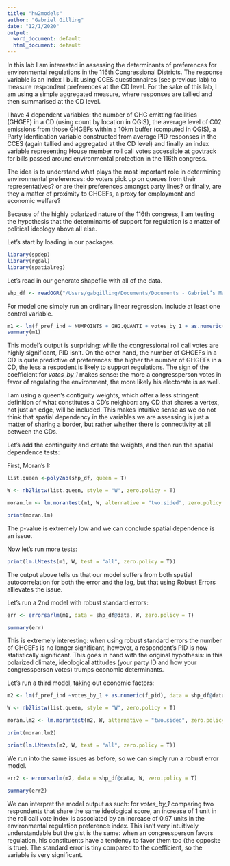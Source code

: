 ```yaml
---
title: "hw2models"
author: "Gabriel Gilling"
date: "12/1/2020"
output:
  word_document: default
  html_document: default
---
```


In this lab I am interested in assessing the determinants of preferences for environmental regulations in the 116th Congressional Districts.
The response variable is an index I built using CCES questionnaires (see previous lab) to measure respondent preferences at the CD level. For the sake of this lab, I am using a simple aggregated measure, where responses are tallied and then summarised at the CD level.

I have 4 dependent variables: the number of GHG emitting facilities (GHGEF) in a CD (using count by location in QGIS), the average level of C02 emissions from those GHGEFs within a 10km buffer (computed in QGIS), a Party Idenfication variable constructed from average PID responses in the CCES (again tallied and aggregated at the CD level) and finally an index variable representing House member roll call votes accessible at [govtrack](https://www.govtrack.us/congress/bills/subjects/environmental_protection/6038?fbclid=IwAR1lLZp4jvnExWOOBPN8xC1j6lTNkuX4y_fYt5HvfeTy9mzXKrciKdlh1Io#terms2=6040&bill_type[]=3,1,5) for bills passed around environmental protection in the 116th congress.

The idea is to understand what plays the most important role in determining environmental preferences: do voters pick up on queues from their representatives? or are their preferences amongst party lines? or finally, are they a matter of proximity to GHGEFs, a proxy for employment and economic welfare?

Because of the highly polarized nature of the 116th congress, I am testing the hypothesis that the determinants of support for regulation is a matter of political ideology above all else.

Let's start by loading in our packages.
```r
library(spdep)
library(rgdal)
library(spatialreg)
```

Let's read in our generate shapefile with all of the data.

```r
shp_df <- readOGR("/Users/gabgilling/Documents/Documents - Gabriel’s MacBook Pro/GitHub/GIS-Project/shapefiles")
```

For model one simply run an ordinary linear regression.  Include at least one control variable.  

```r
m1 <- lm(f_pref_ind ~ NUMPOINTS + GHG.QUANTI + votes_by_1 + as.numeric(f_pid), data = shp_df@data)
summary(m1)
```

This model's output is surprising: while the congressional roll call votes are highly significant, PID isn't. On the other hand, the number of GHGEFs in a CD is quite predictive of preferences: the higher the number of GHGEFs in a CD, the less a respodent is likely to support regulations. The sign of the coefficient for *votes_by_1* makes sense: the more a congressperson votes in favor of regulating the environment, the more likely his electorate is as well.

I am using a queen's contiguity weights, which offer a less stringent definition of what constitutes a CD's neighbor: any CD that shares a vertex, not just an edge, will be included. This makes intuitive sense as we do not think that spatial dependency in the variables we are assessing is just a matter of sharing a border, but rather whether there is connectivity at all between the CDs.

Let's add the continguity and create the weights, and then run the spatial dependence tests:

First, Moran's I:

```r

list.queen <-poly2nb(shp_df, queen = T)

W <- nb2listw(list.queen, style = "W", zero.policy = T)

moran.lm <- lm.morantest(m1, W, alternative = "two.sided", zero.policy =  T)

print(moran.lm)

```

The p-value is extremely low and we can conclude spatial dependence is an issue.

Now let's run more tests:

```r
print(lm.LMtests(m1, W, test = "all", zero.policy = T))
```

The output above tells us that our model suffers from both spatial autocorrelation for both the error and the lag, but that using Robust Errors allievates the issue.

Let's run a 2nd model with robust standard errors:

```r
err <- errorsarlm(m1, data = shp_df@data, W, zero.policy = T)

summary(err)
```

This is extremely interesting: when using robust standard errors the number of GHGEFs is no longer significant, however, a respondent's PID is now statistically significant. This goes in hand with the original hypothesis: in this polarized climate, ideological attitudes (your party ID and how your congressperson votes) trumps economic determinants.

Let's run a third model, taking out economic factors:

```r
m2 <- lm(f_pref_ind ~votes_by_1 + as.numeric(f_pid), data = shp_df@data)

W <- nb2listw(list.queen, style = "W", zero.policy = T)

moran.lm2 <- lm.morantest(m2, W, alternative = "two.sided", zero.policy =  T)

print(moran.lm2)

print(lm.LMtests(m2, W, test = "all", zero.policy = T))
```


We run into the same issues as before, so we can simply run a robust error model.

```r
err2 <- errorsarlm(m2, data = shp_df@data, W, zero.policy = T)

summary(err2)
```

We can interpret the model output as such: for *votes_by_1* comparing two respondents that share the same ideological score, an increase of 1 unit in the roll call vote index is associated by an increase of 0.97 units in the environmental regulation preference index. This isn't very intuitively understandable but the gist is the same: when an congressperson favors regulation, his constituents have a tendency to favor them too (the opposite is true). The standard error is tiny compared to the coefficient, so the variable is very significant.


